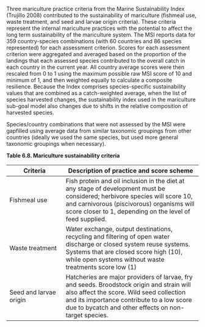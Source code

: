 Three mariculture practice criteria from the Marine Sustainability Index (Trujillo 2008) contributed to the sustainability of mariculture (fishmeal use, waste treatment, and seed and larvae origin criteria). These criteria represent the internal mariculture practices with the potential to affect the long term sustainability of the mariculture system. The MSI reports data for 359 country-species combinations (with 60 countries and 86 species represented) for each assessment criterion. Scores for each assessment criterion were aggregated and averaged based on the proportion of the landings that each assessed species contributed to the overall catch in each country in the current year. All country average scores were then rescaled from 0 to 1 using the maximum possible raw MSI score of 10 and minimum of 1, and then weighted equally to calculate a composite resilience. Because the Index comprises species-specific sustainability values that are combined as a catch-weighted average, when the list of species harvested changes, the sustainability index used in the mariculture sub-goal model also changes due to shifts in the relative composition of harvested species.

Species/country combinations that were not assessed by the MSI were gapfilled using average data from similar taxonomic groupings from other countries (ideally we used the same species, but used more general taxonomic groupings when necessary).  
 
**Table 6.8. Mariculture sustainability criteria**

Criteria         | Description of practice and score scheme
----------------- | ----------------------------------------
Fishmeal use      | Fish protein and oil inclusion in the diet at any stage of development must be considered; herbivore species will score 10, and carnivorous (piscivorous) organisms will score closer to 1, depending on the level of feed supplied.
Waste treatment    | Water exchange, output destinations, recycling and filtering of open water discharge or closed system reuse systems. Systems that are closed score high (10), while open systems without waste treatments score low (1)
Seed and larvae origin   | Hatcheries are major providers of larvae, fry and seeds. Broodstock origin and strain will also affect the score. Wild seed collection and its importance contribute to a low score due to bycatch and other effects on non-target species.


